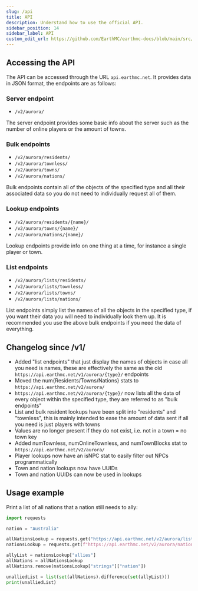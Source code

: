 ```yaml
---
slug: /api
title: API
description: Understand how to use the official API.
sidebar_position: 14
sidebar_label: API
custom_edit_url: https://github.com/EarthMC/earthmc-docs/blob/main/src/docs/api.mdx
---
```

## Accessing the API

The API can be accessed through the URL `api.earthmc.net`. It provides data in JSON format, the endpoints are as follows:

### Server endpoint

* `/v2/aurora/`

The server endpoint provides some basic info about the server such as the number of online players or the amount of towns.

### Bulk endpoints

* `/v2/aurora/residents/`
* `/v2/aurora/townless/`
* `/v2/aurora/towns/`
* `/v2/aurora/nations/`

Bulk endpoints contain all of the objects of the specified type and all their associated data so you do not need to individually request all of them.

### Lookup endpoints

* `/v2/aurora/residents/{name}/`
* `/v2/aurora/towns/{name}/`
* `/v2/aurora/nations/{name}/`

Lookup endpoints provide info on one thing at a time, for instance a single player or town.

### List endpoints

* `/v2/aurora/lists/residents/`
* `/v2/aurora/lists/townless/`
* `/v2/aurora/lists/towns/`
* `/v2/aurora/lists/nations/`

List endpoints simply list the names of all the objects in the specified type, if you want their data you will need to individually look them up. It is recommended you use the above bulk endpoints if you need the data of everything.

## Changelog since /v1/

* Added "list endpoints" that just display the names of objects in case all you need is names, these are effectively the same as the old `https://api.earthmc.net/v1/aurora/{type}/` endpoints
* Moved the num{Residents/Towns/Nations} stats to `https://api.earthmc.net/v2/aurora/`
* `https://api.earthmc.net/v2/aurora/{type}/` now lists all the data of every object within the specified type, they are referred to as "bulk endpoints"
* List and bulk resident lookups have been split into "residents" and "townless", this is mainly intended to ease the amount of data sent if all you need is just players with towns
* Values are no longer present if they do not exist, i.e. not in a town = no town key
* Added numTownless, numOnlineTownless, and numTownBlocks stat to `https://api.earthmc.net/v2/aurora/`
* Player lookups now have an isNPC stat to easily filter out NPCs programmatically
* Town and nation lookups now have UUIDs
* Town and nation UUIDs can now be used in lookups

## Usage example

Print a list of all nations that a nation still needs to ally:
```py
import requests

nation = "Australia"

allNationsLookup = requests.get("https://api.earthmc.net/v2/aurora/lists/nations/").json()
nationsLookup = requests.get(f"https://api.earthmc.net/v2/aurora/nations/{nation}").json()

allyList = nationsLookup["allies"]
allNations = allNationsLookup
allNations.remove(nationsLookup["strings"]["nation"])

unalliedList = list(set(allNations).difference(set(allyList)))
print(unalliedList)
```
